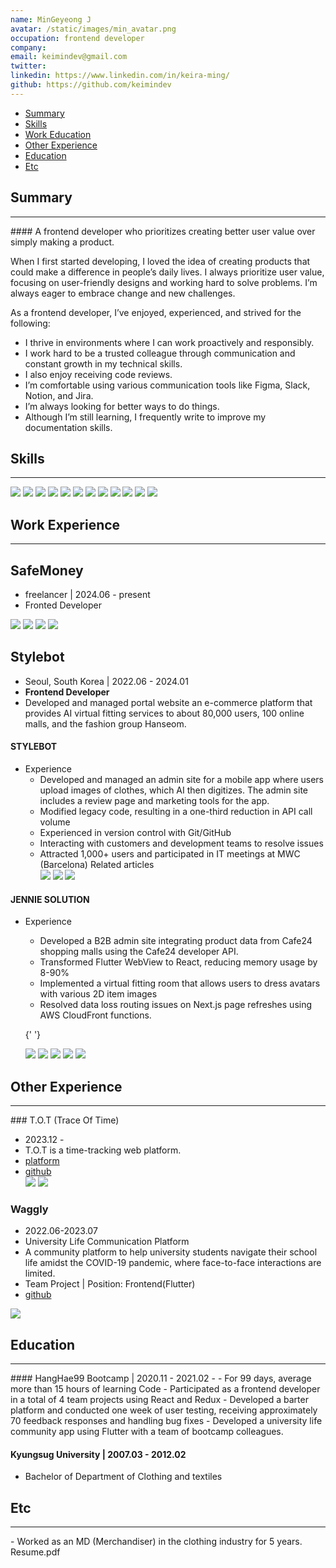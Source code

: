 ```yaml
---
name: MinGeyeong J
avatar: /static/images/min_avatar.png
occupation: frontend developer
company:
email: keimindev@gmail.com
twitter:
linkedin: https://www.linkedin.com/in/keira-ming/
github: https://github.com/keimindev
---
```


- [Summary](#summary)
- [Skills](#skills)
- [Work Education](#work-experience)
- [Other Experience](#other-experience)
- [Education](#education)
- [Etc](#etc)

## Summary

<hr className="mb-2" />
#### A frontend developer who prioritizes creating better user value over simply making a product.

When I first started developing, I loved the idea of creating products that could make a difference in people’s daily lives. I always prioritize user value, focusing on user-friendly designs and working hard to solve problems. I’m always eager to embrace change and new challenges.

As a frontend developer, I’ve enjoyed, experienced, and strived for the following:

- I thrive in environments where I can work proactively and responsibly.
- I work hard to be a trusted colleague through communication and constant growth in my technical skills.
- I also enjoy receiving code reviews.
- I’m comfortable using various communication tools like Figma, Slack, Notion, and Jira.
- I’m always looking for better ways to do things.
- Although I’m still learning, I frequently write to improve my documentation skills.

## Skills

<hr className="mb-2" />
<div className="m-0 flex flex-wrap p-0">
  <img
    className="m-0 w-[120px] rounded-full p-2"
    src="https://img.shields.io/badge/-JavaScript-ced4da.svg?&style=for-the-badge&logo=Javascript&logoColor=black"
  />
  <img
    className="m-0 w-[120px] rounded-full p-2"
    src="https://img.shields.io/badge/-TypeScript-ced4da.svg?&style=for-the-badge&logo=Typescript&logoColor=black"
  />
  <img
    className="m-0 w-[100px] rounded-full p-2"
    src="https://img.shields.io/badge/-React-ced4da?logo=react&style=for-the-badge&logoColor=black"
  />
  <img
    className="m-0 w-[100px] rounded-full p-2"
    src="https://img.shields.io/badge/-Next.js-ced4da?logo=next.js&style=for-the-badge&logoColor=black"
  />
  <img
    className="m-0 w-[100px] rounded-full p-2"
    src="https://img.shields.io/badge/-flutter-ced4da?logo=flutter&style=for-the-badge&logoColor=black"
  />
  <img
    className="m-0 w-[100px] rounded-full p-2"
    src="https://img.shields.io/badge/-Node.js-ced4da?logo=node.js&style=for-the-badge&logoColor=black"
  />
  <img
    className="m-0 w-[100px] rounded-full p-2"
    src="https://img.shields.io/badge/-Redux-ced4da?logo=redux&style=for-the-badge&logoColor=black"
  />
  <img
    className="m-0 w-[100px] rounded-full p-2"
    src="https://img.shields.io/badge/-Recoil-ced4da?logo=recoil&style=for-the-badge&logoColor=black"
  />
  <img
    className="m-0 w-[120px] rounded-full p-2"
    src="https://img.shields.io/badge/-MongoDB-ced4da?logo=mongoDB&style=for-the-badge&logoColor=black"
  />
  <img
    className="m-0 w-[120px] rounded-full p-2"
    src="https://img.shields.io/badge/-Firebase-ced4da?logo=firebase&style=for-the-badge&logoColor=black"
  />
  <img
    className="m-0 w-[100px] rounded-full p-2"
    src="https://img.shields.io/badge/-Amazon-ced4da?logo=Amazon&style=for-the-badge&logoColor=black"
  />
  <img
    className="m-0 w-[100px] rounded-full p-2"
    src="https://img.shields.io/badge/github-ced4da?style=for-the-badge&logo=github&logoColor=black"
  />
</div>

## Work Experience

<hr className="mb-2" />

## SafeMoney

- freelancer | 2024.06 - present
- Fronted Developer

<div className="m-0 flex flex-wrap p-0">
  <img
    className="m-0 mb-1 w-[100px] rounded-full p-2"
    src="https://img.shields.io/badge/-TypeScript-ced4da.svg?&style=flat-square&logo=Typescript&logoColor=black"
  />
  <img
    className="m-0 mb-1 w-[90px] rounded-full p-2"
    src="https://img.shields.io/badge/-next.js-ced4da.svg?&style=flat-square&logo=next.js&logoColor=black"
  />
  <img
    className="m-0 mb-1 w-[100px] rounded-full p-2"
    src="https://img.shields.io/badge/-shadcn/ui-ced4da.svg?&style=flat-square&logo=shadcn/ui&logoColor=black"
  />
  <img
    className="m-0 mb-1 w-[80px] rounded-full p-2"
    src="https://img.shields.io/badge/-recoil-ced4da.svg?&style=flat-square&logo=recoil&logoColor=black"
  />
</div>

## Stylebot

- Seoul, South Korea | 2022.06 - 2024.01
- **Frontend Developer**
- Developed and managed portal website an e-commerce platform that provides AI virtual fitting services to about 80,000 users, 100 online malls, and the fashion group Hanseom.

#### STYLEBOT

- Experience
  - Developed and managed an admin site for a mobile app where users upload images of clothes, which AI then digitizes. The admin site includes a review page and marketing tools for the app.
  - Modified legacy code, resulting in a one-third reduction in API call volume
  - Experienced in version control with Git/GitHub
  - Interacting with customers and development teams to resolve issues
  - Attracted 1,000+ users and participated in IT meetings at MWC (Barcelona) Related articles
    <div className="m-0 flex flex-wrap p-0">
      <img
        className="m-0 mb-1 w-[100px] rounded-full p-2"
        src="https://img.shields.io/badge/-TypeScript-ced4da.svg?&style=flat-square&logo=Typescript&logoColor=black"
      />
      <img
        className="m-0 mb-1 w-[90px] rounded-full p-2"
        src="https://img.shields.io/badge/-next.js-ced4da.svg?&style=flat-square&logo=next.js&logoColor=black"
      />
      <img
        className="m-0 mb-1 w-[70px] rounded-full p-2"
        src="https://img.shields.io/badge/-mui-ced4da.svg?&style=flat-square&logo=mui&logoColor=black"
      />
    </div>

#### JENNIE SOLUTION

- Experience

  - Developed a B2B admin site integrating product data from Cafe24 shopping malls using the Cafe24 developer API.
  - Transformed Flutter WebView to React, reducing memory usage by 8-90%
  - Implemented a virtual fitting room that allows users to dress avatars with various 2D item images
  - Resolved data loss routing issues on Next.js page refreshes using AWS CloudFront functions.

  {' '}
  <div className="m-0 flex flex-wrap p-0">
    <img
      className="m-0 mb-1 w-[100px] rounded-full p-2"
      src="https://img.shields.io/badge/-TypeScript-ced4da.svg?&style=flat-square&logo=Typescript&logoColor=black"
    />
    <img
      className="m-0 mb-1 w-[90px] rounded-full p-2"
      src="https://img.shields.io/badge/-React-ced4da.svg?&style=flat-square&logo=react&logoColor=black"
    />
    <img
      className="m-0 mb-1 w-[90px] rounded-full p-2"
      src="https://img.shields.io/badge/-next.js-ced4da.svg?&style=flat-square&logo=next.js&logoColor=black"
    />
    <img
      className="m-0 mb-1 w-[90px] rounded-full p-2"
      src="https://img.shields.io/badge/-redux-ced4da.svg?&style=flat-square&logo=redux&logoColor=black"
    />
    <img
      className="m-0 mb-1 w-[70px] rounded-full p-2"
      src="https://img.shields.io/badge/-mui-ced4da.svg?&style=flat-square&logo=mui&logoColor=black"
    />
  </div>

## Other Experience

<hr className="mb-2" />
### T.O.T (Trace Of Time)

- 2023.12 -
- T.O.T is a time-tracking web platform.
- <a href="https://tot-web.vercel.app/" target="_blank">
    platform
  </a>
- <a href="https://github.com/keimindev/tot" target="_blank">
    github
  </a>
  <div className="m-0 mb-0 flex flex-wrap p-0">
    <img
      className="m-0 mb-1 w-[90px] rounded-full p-2"
      src="https://img.shields.io/badge/-next.js-ced4da.svg?&style=flat-square&logo=next.js&logoColor=black"
    />
    <img
      className="m-0 mb-1 w-[80px] rounded-full p-2"
      src="https://img.shields.io/badge/-recoil-ced4da.svg?&style=flat-square&logo=recoil&logoColor=black"
    />
  </div>

### Waggly

- 2022.06-2023.07
- University Life Communication Platform
- A community platform to help university students navigate their school life amidst the COVID-19 pandemic, where face-to-face interactions are limited.
- Team Project | Position: Frontend(Flutter)
- <a href="https://github.com/WagglyDevTeam/FrontEnd" target="_blank">
    github
  </a>

<img
  className="m-0 mb-1 w-[90px] rounded-full p-2"
  src="https://img.shields.io/badge/-flutter-ced4da?logo=flutter&style=flat-square&logoColor=black"
/>

## Education

<hr className="mb-2" />
#### HangHae99 Bootcamp | 2020.11 - 2021.02 - - For 99 days, average more than 15 hours of learning
Code - Participated as a frontend developer in a total of 4 team projects using React and Redux -
Developed a barter platform and conducted one week of user testing, receiving approximately 70
feedback responses and handling bug fixes - Developed a university life community app using Flutter
with a team of bootcamp colleagues.

#### Kyungsug University | 2007.03 - 2012.02

- Bachelor of Department of Clothing and textiles

## Etc

<hr className="mb-2" />- Worked as an MD (Merchandiser) in the clothing industry for 5 years.

<div className="mt-20 flex justify-center">
  <div className="w-[130px] cursor-pointer rounded-full border text-center hover:border-primary-500 hover:text-primary-500">
    Resume.pdf
  </div>
</div>

